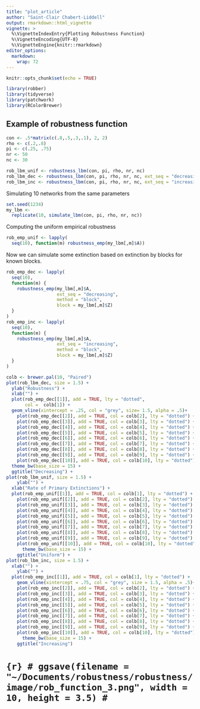 ```yaml
---
title: "plot_article"
author: "Saint-Clair Chabert-Liddell"
output: rmarkdown::html_vignette
vignette: >
  %\VignetteIndexEntry{Plotting Robustness Function}
  %\VignetteEncoding{UTF-8}
  %\VignetteEngine{knitr::rmarkdown}
editor_options: 
  markdown: 
    wrap: 72
---
```


```r
knitr::opts_chunk$set(echo = TRUE)
```

```r
library(robber)
library(tidyverse)
library(patchwork)
library(RColorBrewer)
```

## Example of robustness function

```r
con <- .5*matrix(c(.8,.5,.3,.1), 2, 2)
rho <- c(.2,.8)
pi <- c(.25, .75)
nr <- 50
nc <- 30
```

```r
rob_lbm_unif <- robustness_lbm(con, pi, rho, nr, nc)
rob_lbm_dec <- robustness_lbm(con, pi, rho, nr, nc, ext_seq = "decreasing")
rob_lbm_inc <- robustness_lbm(con, pi, rho, nr, nc, ext_seq = "increasing")
```

Simulating 10 networks from the same parameters

```r
set.seed(1234)
my_lbm <- 
  replicate(10, simulate_lbm(con, pi, rho, nr, nc))
```

Computing the uniform empirical robustness

```r
rob_emp_unif <- lapply(
  seq(10), function(m) robustness_emp(my_lbm[,m]$A))
```

Now we can simulate some extinction based on extinction by blocks for known blocks.

```r
rob_emp_dec <- lapply(
  seq(10),
  function(m) {
    robustness_emp(my_lbm[,m]$A, 
                   ext_seq = "decreasing", 
                   method = "block", 
                   block = my_lbm[,m]$Z)
  }
)
rob_emp_inc <- lapply(
  seq(10),
  function(m) {
    robustness_emp(my_lbm[,m]$A, 
                   ext_seq = "increasing", 
                   method = "block", 
                   block = my_lbm[,m]$Z)
  }
)
```

```r
colb <- brewer.pal(10, "Paired")
plot(rob_lbm_dec, size = 1.5) +
  ylab("Robustness") +
  xlab("") +
  plot(rob_emp_dec[[1]], add = TRUE, lty = "dotted",
       col =  colb[1]) +
  geom_vline(xintercept = .25, col = "grey", size= 1.5, alpha = .5)+
    plot(rob_emp_dec[[2]], add = TRUE, col = colb[2], lty = "dotted") +
    plot(rob_emp_dec[[3]], add = TRUE, col = colb[3], lty = "dotted") +
    plot(rob_emp_dec[[4]], add = TRUE, col = colb[4], lty = "dotted") +
    plot(rob_emp_dec[[5]], add = TRUE, col = colb[5], lty = "dotted") +
    plot(rob_emp_dec[[6]], add = TRUE, col = colb[6], lty = "dotted") +
    plot(rob_emp_dec[[7]], add = TRUE, col = colb[7], lty = "dotted") +
    plot(rob_emp_dec[[8]], add = TRUE, col = colb[8], lty = "dotted") +
    plot(rob_emp_dec[[9]], add = TRUE, col = colb[9], lty = "dotted") +
    plot(rob_emp_dec[[10]], add = TRUE, col = colb[10], lty = "dotted") +
  theme_bw(base_size = 15) +
  ggtitle("Decreasing") +
plot(rob_lbm_unif, size = 1.5) +
    ylab("") +
  xlab("Rate of Primary Extinctions") +
  plot(rob_emp_unif[[1]], add = TRUE, col = colb[1], lty = "dotted") +
    plot(rob_emp_unif[[2]], add = TRUE, col = colb[2], lty = "dotted") +
    plot(rob_emp_unif[[3]], add = TRUE, col = colb[3], lty = "dotted") +
    plot(rob_emp_unif[[4]], add = TRUE, col = colb[4], lty = "dotted") +
    plot(rob_emp_unif[[5]], add = TRUE, col = colb[5], lty = "dotted") +
    plot(rob_emp_unif[[6]], add = TRUE, col = colb[6], lty = "dotted") +
    plot(rob_emp_unif[[7]], add = TRUE, col = colb[7], lty = "dotted") +
    plot(rob_emp_unif[[8]], add = TRUE, col = colb[8], lty = "dotted") +
    plot(rob_emp_unif[[9]], add = TRUE, col = colb[9], lty = "dotted") +
    plot(rob_emp_unif[[10]], add = TRUE, col = colb[10], lty = "dotted") +
      theme_bw(base_size = 15) +
    ggtitle("Uniform") +
plot(rob_lbm_inc, size = 1.5) +
  xlab("") +
    ylab("") +
  plot(rob_emp_inc[[1]], add = TRUE, col = colb[1], lty = "dotted") +
    geom_vline(xintercept = .75, col = "grey", size = 1.5, alpha = .5)+
    plot(rob_emp_inc[[2]], add = TRUE, col = colb[2], lty = "dotted") +
    plot(rob_emp_inc[[3]], add = TRUE, col = colb[3], lty = "dotted") +
    plot(rob_emp_inc[[4]], add = TRUE, col = colb[4], lty = "dotted") +
    plot(rob_emp_inc[[5]], add = TRUE, col = colb[5], lty = "dotted") +
    plot(rob_emp_inc[[6]], add = TRUE, col = colb[6], lty = "dotted") +
    plot(rob_emp_inc[[7]], add = TRUE, col = colb[7], lty = "dotted") +
    plot(rob_emp_inc[[8]], add = TRUE, col = colb[8], lty = "dotted") +
    plot(rob_emp_inc[[9]], add = TRUE, col = colb[9], lty = "dotted") +
    plot(rob_emp_inc[[10]], add = TRUE, col = colb[10], lty = "dotted") +
      theme_bw(base_size = 15) +
    ggtitle("Increasing") 
```

# ```{r}
# ggsave(filename = "~/Documents/robustness/robustness/image/rob_function_3.png", width = 10, height = 3.5)
# ```
